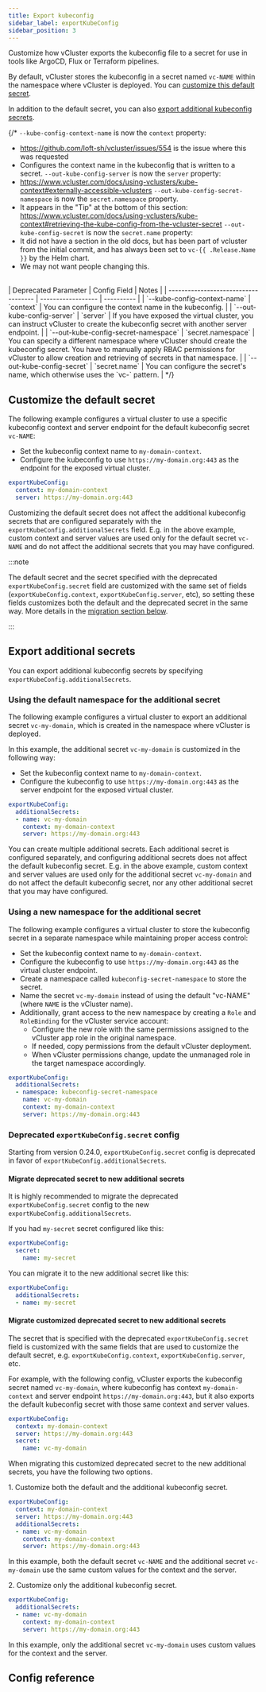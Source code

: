 ```yaml
---
title: Export kubeconfig
sidebar_label: exportKubeConfig
sidebar_position: 3
---
```



Customize how vCluster exports the kubeconfig file to a secret for use in tools like ArgoCD, Flux or Terraform pipelines.

By default, vCluster stores the kubeconfig in a secret named `vc-NAME` within the namespace where vCluster is deployed. 
You can [customize this default secret](#customize-the-default-secret).

In addition to the default secret, you can also [export additional kubeconfig secrets](#export-additional-secrets).

<!-- vale off -->
{/*
`--kube-config-context-name` is now the `context` property:
  - https://github.com/loft-sh/vcluster/issues/554 is the issue where this was requested
  - Configures the context name in the kubeconfig that is written to a secret.
`--out-kube-config-server` is now the `server` property:
  - https://www.vcluster.com/docs/using-vclusters/kube-context#externally-accessible-vclusters
`--out-kube-config-secret-namespace` is now the `secret.namespace` property.
  - It appears in the "Tip" at the bottom of this section: https://www.vcluster.com/docs/using-vclusters/kube-context#retrieving-the-kube-config-from-the-vcluster-secret
`--out-kube-config-secret` is now the `secret.name` property:
  - It did not have a section in the old docs, but has been part of vcluster from the initial commit, and has always been set to `vc-{{ .Release.Name }}` by the Helm chart.
  - We may not want people changing this.

<br/>
| Deprecated Parameter             | Config Field       | Notes |
| ------------------------------------ | ------------------ | ---------- |
| `--kube-config-context-name`         | `context`          | You can configure the context name in the kubeconfig.   |
| `--out-kube-config-server`           | `server`           | If you have exposed the virtual cluster, you can instruct vCluster to create the kubeconfig secret with another server endpoint.   |
| `--out-kube-config-secret-namespace` | `secret.namespace` | You can specify a different namespace where vCluster should create the kubeconfig secret. You have to manually apply RBAC permissions for vCluster to allow creation and retrieving of secrets in that namespace.   |
| `--out-kube-config-secret`           | `secret.name`      | You can configure the secret's name, which otherwise uses the `vc-<cluster-name>` pattern.   |
*/}

<!-- vale on -->

## Customize the default secret

The following example configures a virtual cluster to use a specific kubeconfig context and server endpoint for the default
kubeconfig secret `vc-NAME`:

- Set the kubeconfig context name to `my-domain-context`.
- Configure the kubeconfig to use `https://my-domain.org:443` as the endpoint for the exposed virtual cluster.

```yaml
exportKubeConfig:
  context: my-domain-context
  server: https://my-domain.org:443
```

Customizing the default secret does not affect the additional kubeconfig secrets that are configured separately with the
`exportKubeConfig.additionalSecrets` field. E.g. in the above example, custom context and server values are used only
for the default secret `vc-NAME` and do not affect the additional secrets that you may have configured.

:::note

The default secret and the secret specified with the deprecated `exportKubeConfig.secret` field are customized with
the same set of fields (`exportKubeConfig.context`, `exportKubeConfig.server`, etc), so setting these fields customizes
both the default and the deprecated secret in the same way. More details in the [migration section below](#migrate-customized-deprecated-secret-to-new-additional-secrets).

:::

## Export additional secrets

You can export additional kubeconfig secrets by specifying `exportKubeConfig.additionalSecrets`.

### Using the default namespace for the additional secret

The following example configures a virtual cluster to export an additional secret `vc-my-domain`, which is created in
the namespace where vCluster is deployed.

In this example, the additional secret `vc-my-domain` is customized in the following way:
- Set the kubeconfig context name to `my-domain-context`.
- Configure the kubeconfig to use `https://my-domain.org:443` as the server endpoint for the exposed virtual cluster.

```yaml
exportKubeConfig:
  additionalSecrets:
  - name: vc-my-domain
    context: my-domain-context
    server: https://my-domain.org:443
```

You can create multiple additional secrets. Each additional secret is configured separately, and configuring additional
secrets does not affect the default kubeconfig secret. E.g. in the above example, custom context and server values are
used only for the additional secret `vc-my-domain` and do not affect the default kubeconfig secret, nor any other
additional secret that you may have configured.

### Using a new namespace for the additional secret

The following example configures a virtual cluster to store the kubeconfig secret in a separate namespace while maintaining
proper access control:

- Set the kubeconfig context name to `my-domain-context`.
- Configure the kubeconfig to use `https://my-domain.org:443` as the virtual cluster endpoint.
- Create a namespace called `kubeconfig-secret-namespace` to store the secret.
- Name the secret `vc-my-domain` instead of using the default "vc-NAME" (where `NAME` is the vCluster name).
- Additionally, grant access to the new namespace by creating a `Role` and `RoleBinding` for the vCluster service account:
  - Configure the new role with the same permissions assigned to the vCluster app role in the original namespace.
  - If needed, copy permissions from the default vCluster deployment.
  - When vCluster permissions change, update the unmanaged role in the target namespace accordingly.

```yaml
exportKubeConfig:
  additionalSecrets:
  - namespace: kubeconfig-secret-namespace
    name: vc-my-domain
    context: my-domain-context
    server: https://my-domain.org:443
```

### Deprecated `exportKubeConfig.secret` config

Starting from version 0.24.0, `exportKubeConfig.secret` config is deprecated in favor of `exportKubeConfig.additionalSecrets`.

#### Migrate deprecated secret to new additional secrets

It is highly recommended to migrate the deprecated `exportKubeConfig.secret` config to the new `exportKubeConfig.additionalSecrets`.

If you had `my-secret` secret configured like this:

```yaml
exportKubeConfig:
  secret:
    name: my-secret
```

You can migrate it to the new additional secret like this:

```yaml
exportKubeConfig:
  additionalSecrets:
  - name: my-secret
```

#### Migrate customized deprecated secret to new additional secrets

The secret that is specified with the deprecated `exportKubeConfig.secret` field is customized with the same fields that
are used to customize the default secret, e.g. `exportKubeConfig.context`, `exportKubeConfig.server`, etc.

For example, with the following config, vCluster exports the kubeconfig secret named `vc-my-domain`, where kubeconfig has
context `my-domain-context` and server endpoint `https://my-domain.org:443`, but it also exports the default kubeconfig
secret with those same context and server values.

```yaml
exportKubeConfig:
  context: my-domain-context
  server: https://my-domain.org:443
  secret:
    name: vc-my-domain
```

When migrating this customized deprecated secret to the new additional secrets, you have the following two options.

1\. Customize both the default and the additional kubeconfig secret.

```yaml
exportKubeConfig:
  context: my-domain-context
  server: https://my-domain.org:443
  additionalSecrets:
  - name: vc-my-domain
    context: my-domain-context
    server: https://my-domain.org:443
```

In this example, both the default secret `vc-NAME` and the additional secret `vc-my-domain` use the same custom values
for the context and the server.

2\. Customize only the additional kubeconfig secret.

```yaml
exportKubeConfig:
  additionalSecrets:
  - name: vc-my-domain
    context: my-domain-context
    server: https://my-domain.org:443
```

In this example, only the additional secret `vc-my-domain` uses custom values for the context and the server.

## Config reference

<ExportKubeConfig />
